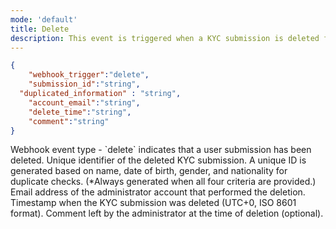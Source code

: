 ```yaml
---
mode: 'default'
title: Delete
description: This event is triggered when a KYC submission is deleted from the system. Deletion can occur due to manual action by an administrator, automated deletion based on policies, or a user request. This event allows you to detect the deletion of KYC data in real-time and take necessary follow-up actions.
---
```

```json delete-webhook-sample.json
{
	"webhook_trigger":"delete",
	"submission_id":"string",
  "duplicated_information" : "string",
	"account_email":"string",
	"delete_time":"string",
	"comment":"string"
}
```

<ResponseField name="webhook_trigger" type="string">
  Webhook event type - `delete` indicates that a user submission has been deleted.
</ResponseField>

<ResponseField name="submission_id" type="string">
  Unique identifier of the deleted KYC submission.
</ResponseField>

<ResponseField name="duplicated_information" type="string" >
  A unique ID is generated based on name, date of birth, gender, and nationality for duplicate checks. (*Always generated when all four criteria are provided.)
</ResponseField>

<ResponseField name="account_email" type="string">
  Email address of the administrator account that performed the deletion.
</ResponseField>

<ResponseField name="delete_time" type="string">
  Timestamp when the KYC submission was deleted (UTC+0, ISO 8601 format).
</ResponseField>

<ResponseField name="comment" type="string">
  Comment left by the administrator at the time of deletion (optional).
</ResponseField>
